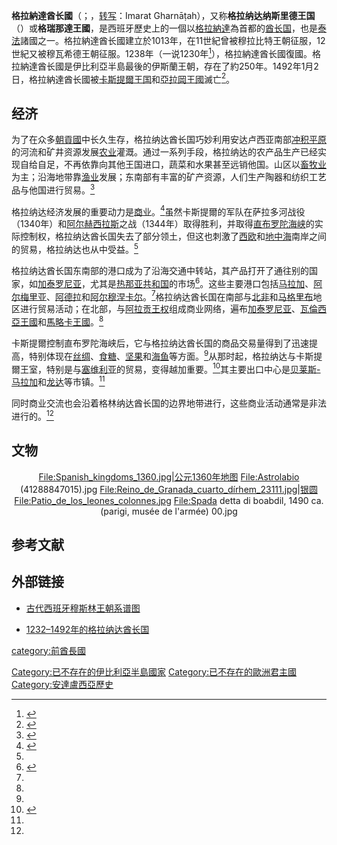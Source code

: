 {{noteTA
|1=zh-hans:阿拉贡; zh-tw:亞拉岡;
}}
{{Infobox former country
|native_name            = {{lang|ar|إمارة غرﻧﺎﻃﺔ}}<br/>Imarat Ghirnāṭah
|conventional_long_name = 格拉纳达酋长国
|common_name            = Emirate of Granada
|continent              = 欧洲
|region                 = 南欧
|country                = 西班牙
|era                    = [[中世紀後期|中世紀後期]]
|status                 = Tributary state
|status_text            = [[卡斯蒂利亞王權|卡斯蒂利亞王權]]的[[朝貢國|朝貢國]] (间断性)
|empire                 = Crown of Castile
|government_type        = [[世袭君主制|世袭君主制]]
<!--- Rise and fall, events, years and dates --->
|year_start             = 1238年
|year_end               = 1492年
|event_end              = [[格拉纳达战争|格拉纳达战争]]
<!-- Flag navigation: Preceding and succeeding entities "p1" to "p5" and "s1" to "s8" -->
|p1                     = 穆瓦希德王朝
|flag_p1                = Flag of Morocco (1147-1269).svg
|border_p1              = no
|s1                     = 格拉纳达王国 (卡斯蒂利亚)
|flag_s1                = Banner of the Kingdom of Granada.svg
|border_s1              = no
|image_flag             = Royal Standard of Nasrid Dynasty Kingdom of Grenade.svg
|flag_border            = no
|flag_type              = 国旗
|flag                   = 西班牙国旗
|image_coat             = Coat of Arms of the Emirate of Granada (1013-1492).svg
|image_map              = Reino de Granada.svg
|image_map_caption      = 领土范围
|national_motto         = ''Wa lā ghālib illā-llāh''<br/>(没有胜者，只有真主)
|common_languages       = 官方语言：<br/>[[古典阿拉伯語|古典阿拉伯語]]<br/>其他语言：<br/>{{tsl|en|Andalusi Arabic|安达卢西亚阿拉伯语}}<br/>[[莫扎拉布语|莫扎拉布语]]<br/>[[柏柏尔语族|柏柏尔语族]]<br/>[[拉迪諾語|拉迪諾語]]
|capital                = [[格拉纳达|格拉纳达]]
|religion               = 主要宗教：<br/>[[伊斯兰教|伊斯兰教]]<br/>少数宗教：<br/>[[基督教|基督教]] ([[天主教會|天主教會]])<br/>[[犹太教|犹太教]]
<!--- Titles and names of the first and last leaders and their deputies --->
|leader1                = [[穆罕默德一世_(格拉纳达)|穆罕默德一世]]
|leader2                = [[穆罕默德十二世|穆罕默德十二世]]
|year_leader1           = 1238–1273年
|year_leader2           = 1487–1492年
|title_leader           = 君主
<!--- Area and population of a given year --->
|stat_year1             = 1450年
|stat_area1             = 28600
|stat_pop1              = 255000
|today                  = {{flag|Spain}}<br/>{{flag|Gibraltar}}<br/>{{flag|Morocco}}
}}
'''格拉納達酋长國'''（{{lang-es|Emirato de Granada}}；{{lang-ar|إمارة غرﻧﺎﻃﺔ}}，[[阿拉伯語羅馬化|转写]]：Imarat Gharnāṭah），又称'''格拉纳达纳斯里德王国'''（{{Lang|es|Reino nazarí de Granada}}）或'''格瑞那達王國'''，是西班牙歷史上的一個以[[格拉納達|格拉納達]]為首都的[[酋长国|酋长国]]，也是[[泰法|泰法]]諸國之一。格拉納達酋长國建立於1013年，在11世紀曾被穆拉比特王朝征服，12世紀又被穆瓦希德王朝征服。1238年（一说1230年<ref>{{Cite book |title="The Iberian Peninsula and Sicily". In Holt, P.M; Lambton, Ann K.S.; Lewis, Bernard. The Cambridge History of Islam. |last=Miranda |first=Ambroxio Huici |publisher=Cambridge University Press |year=1970 |isbn=|location=|volume=2A |pages=p. 429|language=en}}</ref>），格拉納達酋长國復國。格拉納達酋长國是伊比利亞半島最後的伊斯蘭王朝，存在了約250年。1492年1月2日，格拉納達酋长國被[[卡斯提爾王国|卡斯提爾王国]]和[[亞拉岡王國|亞拉岡王國]]滅亡<ref name="MAL">{{cite web|url= http://mural.uv.es/juasajua/granada.htm|accessdate= 2012-02-01|author= Miguel Ángel Ladero|title= Granada, historia de un país islámico (1232-1571)|language= es|archive-date= 2020-02-20|archive-url= https://web.archive.org/web/20200220020559/http://mural.uv.es/juasajua/granada.htm|dead-url= no}}</ref>。

==经济==
为了在众多[[朝貢國|朝貢國]]中长久生存，格拉纳达酋长国巧妙利用安达卢西亚南部[[冲积平原|冲积平原]]的河流和矿井资源发展[[农业|农业]]灌溉。通过一系列手段，格拉纳达的农产品生产已经实现自给自足，不再依靠向其他王国进口，蔬菜和水果甚至远销他国。山区以[[畜牧业|畜牧业]]为主；沿海地带靠[[渔业|渔业]]发展；东南部有丰富的矿产资源，人们生产陶器和纺织工艺品与他国进行贸易。<ref name="GraLaderoEconomía">{{cite web|url= http://mural.uv.es/juasajua/granada.htm|title= Granada, Historia de un País islámico (1232-1571)|accessdate= 2012-02-07|author= Miguel Ángel Ladero|archive-date= 2020-02-20|archive-url= https://web.archive.org/web/20200220020559/http://mural.uv.es/juasajua/granada.htm|dead-url= no}}</ref>

格拉纳达经济发展的重要动力是[[商业|商业]]。<ref name="FCortazar232">{{Cite book |title=Atlas de Historia de España |last=García de Cortázar y Ruiz de Aguirre |first=Fernando |publisher=Editorial Planeta |year=2005 |isbn=9788420639291 |location=Madrid |pages=p. 232}}</ref>虽然卡斯提爾的军队在萨拉多河战役（1340年）和[[阿尔赫西拉斯|阿尔赫西拉斯]]之战（1344年）取得胜利，并取得[[直布罗陀海峡|直布罗陀海峡]]的实际控制权，格拉纳达酋长国失去了部分领土，但这也刺激了[[西欧|西欧]]和[[地中海|地中海]]南岸之间的贸易，格拉纳达也从中受益。<ref name="FCortazar232"/> 

格拉纳达酋长国东南部的港口成为了沿海交通中转站，其产品打开了通往别的国家，如[[加泰罗尼亚|加泰罗尼亚]]，尤其是[[热那亚共和国|热那亚共和国]]的市场<ref>{{Cite web |url=http://digibug.ugr.es/bitstream/10481/25160/1/21762168.pdf |title=Los Genoveses en Granada |access-date=2018-10-09 |archive-date=2013-10-15 |archive-url=https://web.archive.org/web/20131015024826/http://digibug.ugr.es/bitstream/10481/25160/1/21762168.pdf |dead-url=no }}</ref>。这些主要港口包括[[马拉加|马拉加]]、[[阿尔梅里亚|阿尔梅里亚]]、[[阿德拉_(西班牙)|阿德拉]]和[[阿尔穆涅卡尔|阿尔穆涅卡尔]]。<ref name="FCortazar232"/>格拉纳达酋长国在南部与[[北非|北非]]和[[马格里布|马格里布]]地区进行贸易活动；在北部，与[[阿拉贡王权|阿拉贡王权]]组成商业网络，遍布[[加泰罗尼亚|加泰罗尼亚]]、[[瓦倫西亞王國|瓦倫西亞王國]]和[[馬略卡王國|馬略卡王國]]。<ref name="GraLaderoEconomía"/> 

卡斯提爾控制直布罗陀海峡后，它与格拉纳达酋长国的商品交易量得到了迅速提高，特别体现在[[丝绸|丝绸]]、[[食糖|食糖]]、[[坚果|坚果]]和[[鳀科|海鱼]]等方面。<ref name="GraLaderoEconomía"/>从那时起，格拉纳达与卡斯提爾王室，特别是与[[塞维利亚|塞维利亚]]的贸易，变得越加重要。<ref>{{Cite book |title=Historia de España Alfaguara II: La época medieval |last=García de Cortázar y Ruiz de Aguirre |first=José Ángel |publisher=Alianza Editorial |year=1981 |isbn=|location=Madrid |pages=p. 416}}</ref>其主要出口中心是[[贝莱斯-马拉加|贝莱斯-马拉加]]和[[龙达_(西班牙)|龙达]]等市镇。<ref name="FCortazar232" />

同时商业交流也会沿着格林纳达酋长国的边界地带进行，这些商业活动通常是非法进行的。<ref name="GraLaderoEconomía" />

==文物==
<center>
<gallery mode="packed">
File:Spanish_kingdoms_1360.jpg|公元1360年地图
File:Astrolabio (41288847015).jpg
File:Reino_de_Granada_cuarto_dírhem_23111.jpg|[[银圆|银圆]]
File:Patio_de_los_leones_colonnes.jpg
File:Spada detta di boabdil, 1490 ca. (parigi, musée de l'armée) 00.jpg
</gallery>
</center>

==参考文献==
{{reflist}}

== 外部链接 ==
{{commons category|Emirate of Granada}}
*{{fr icon}} [https://web.archive.org/web/20081113170329/http://web.genealogie.free.fr/Les_dynasties/Les_dynasties_musulmanes/Espagne.htm 古代西班牙穆斯林王朝系谱图]
*{{es icon}} [https://web.archive.org/web/20090427093923/http://www.liceus.com/cgi-bin/gba/4010.asp 1232–1492年的格拉纳达酋长国]

{{西班牙诸王国}}
{{Authority control}}
{{DEFAULTSORT:Emirate Of Granada}}
[[Category:已不存在的伊比利亞半島國家|Category:已不存在的伊比利亞半島國家]]
[[Category:已不存在的歐洲君主國|Category:已不存在的歐洲君主國]]
[[Category:安達盧西亞歷史|Category:安達盧西亞歷史]]
[[category:前酋長國|category:前酋長國]]
